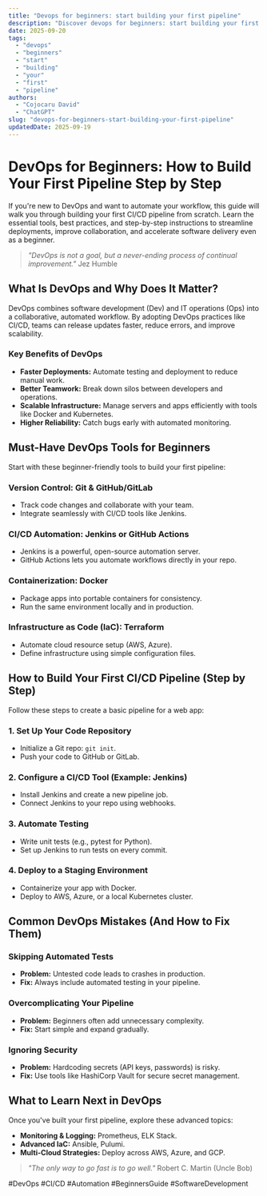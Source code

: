 ```yaml
---
title: "Devops for beginners: start building your first pipeline"
description: "Discover devops for beginners: start building your first pipeline with this in-depth guide, providing actionable insights and practical tips to boost your knowledge and results."
date: 2025-09-20
tags:
  - "devops"
  - "beginners"
  - "start"
  - "building"
  - "your"
  - "first"
  - "pipeline"
authors:
  - "Cojocaru David"
  - "ChatGPT"
slug: "devops-for-beginners-start-building-your-first-pipeline"
updatedDate: 2025-09-19
---
```


# DevOps for Beginners: How to Build Your First Pipeline Step by Step  

If you're new to DevOps and want to automate your workflow, this guide will walk you through building your first CI/CD pipeline from scratch. Learn the essential tools, best practices, and step-by-step instructions to streamline deployments, improve collaboration, and accelerate software delivery even as a beginner.  

> *"DevOps is not a goal, but a never-ending process of continual improvement."*   Jez Humble  

## What Is DevOps and Why Does It Matter?  

DevOps combines software development (Dev) and IT operations (Ops) into a collaborative, automated workflow. By adopting DevOps practices like CI/CD, teams can release updates faster, reduce errors, and improve scalability.  

### Key Benefits of DevOps  

- **Faster Deployments:** Automate testing and deployment to reduce manual work.  
- **Better Teamwork:** Break down silos between developers and operations.  
- **Scalable Infrastructure:** Manage servers and apps efficiently with tools like Docker and Kubernetes.  
- **Higher Reliability:** Catch bugs early with automated monitoring.  

## Must-Have DevOps Tools for Beginners  

Start with these beginner-friendly tools to build your first pipeline:  

### Version Control: Git & GitHub/GitLab  

- Track code changes and collaborate with your team.  
- Integrate seamlessly with CI/CD tools like Jenkins.  

### CI/CD Automation: Jenkins or GitHub Actions  

- Jenkins is a powerful, open-source automation server.  
- GitHub Actions lets you automate workflows directly in your repo.  

### Containerization: Docker  

- Package apps into portable containers for consistency.  
- Run the same environment locally and in production.  

### Infrastructure as Code (IaC): Terraform  

- Automate cloud resource setup (AWS, Azure).  
- Define infrastructure using simple configuration files.  

## How to Build Your First CI/CD Pipeline (Step by Step)  

Follow these steps to create a basic pipeline for a web app:  

### 1. Set Up Your Code Repository  

- Initialize a Git repo: `git init`.  
- Push your code to GitHub or GitLab.  

### 2. Configure a CI/CD Tool (Example: Jenkins)  

- Install Jenkins and create a new pipeline job.  
- Connect Jenkins to your repo using webhooks.  

### 3. Automate Testing  

- Write unit tests (e.g., pytest for Python).  
- Set up Jenkins to run tests on every commit.  

### 4. Deploy to a Staging Environment  

- Containerize your app with Docker.  
- Deploy to AWS, Azure, or a local Kubernetes cluster.  

## Common DevOps Mistakes (And How to Fix Them)  

### Skipping Automated Tests  

- **Problem:** Untested code leads to crashes in production.  
- **Fix:** Always include automated testing in your pipeline.  

### Overcomplicating Your Pipeline  

- **Problem:** Beginners often add unnecessary complexity.  
- **Fix:** Start simple and expand gradually.  

### Ignoring Security  

- **Problem:** Hardcoding secrets (API keys, passwords) is risky.  
- **Fix:** Use tools like HashiCorp Vault for secure secret management.  

## What to Learn Next in DevOps  

Once you've built your first pipeline, explore these advanced topics:  

- **Monitoring & Logging:** Prometheus, ELK Stack.  
- **Advanced IaC:** Ansible, Pulumi.  
- **Multi-Cloud Strategies:** Deploy across AWS, Azure, and GCP.  

> *"The only way to go fast is to go well."*   Robert C. Martin (Uncle Bob)  

#DevOps #CI/CD #Automation #BeginnersGuide #SoftwareDevelopment